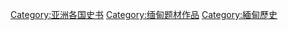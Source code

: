 {{Catnav|頁面分類|各種主題的頁面分類|按國家分類|各國歷史|緬甸历史}}
{{Catnav|頁面分類|历史|歷史學|史书}}
{{Catnav|頁面分類|历史|各國歷史|緬甸历史}}
{{Catnav|頁面分類|历史|各區域的歷史|亚洲历史|緬甸历史}}
{{Catnav|頁面分類|人类社会|社会科学|社会科学著作|史书}}
{{Catnav|頁面分類|人文學科|歷史學|史书}}

[[Category:亚洲各国史书|Category:亚洲各国史书]]
[[Category:缅甸题材作品|Category:缅甸题材作品]]
[[Category:緬甸歷史|Category:緬甸歷史]]